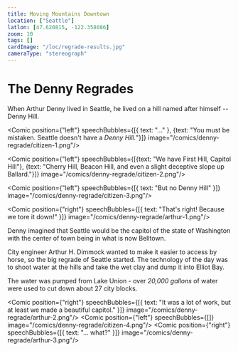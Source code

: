 ```yaml
---
title: Moving Mountains Downtown
location: ["Seattle"]
latlon: [47.620815, -122.358086]
zoom: 10
tags: []
cardImage: "/loc/regrade-results.jpg"
cameraType: "stereograph"
---
```



# The Denny Regrades

When Arthur Denny lived in Seattle, he lived on a hill named after himself -- Denny Hill.  

<Comic  position={"left"} speechBubbles={[{ text: "..." }, {text: "You must be mistaken. Seattle doesn't have a *Denny Hill.*"}]} image="/comics/denny-regrade/citizen-1.png"/>

<Comic  position={"left"} speechBubbles={[{text: "We have First Hill, Capitol Hill"}, {text: "Cherry Hill, Beacon Hill, and even a slight deceptive slope up Ballard."}]} image="/comics/denny-regrade/citizen-2.png"/>

<Comic  position={"left"} speechBubbles={[{ text: "But no Denny Hill" }]} image="/comics/denny-regrade/citizen-3.png"/>



<Comic  position={"right"} speechBubbles={[{ text: "That's right! Because we tore it down!" }]} image="/comics/denny-regrade/arthur-1.png"/>

<LOCItem linkOut="https://www.loc.gov/item/2015646669/" image="/loc/cutting-hill.jpg" caption="Cutting down a hill with a powerful jet of water"/>

Denny imagined that Seattle would be the capitol of the state of Washington with the center of town being in what is now Belltown.

City engineer Arthur H. Dimmock wanted to make it easier to access by horse, so the big regrade of Seattle started. The technology of the day was to shoot water at the hills and take the wet clay and dump it into Elliot Bay.

The water was pumped from Lake Union - over *20,000 gallons* of water were used to cut down about 27 city blocks.

<LOCItem image="/loc/regrade-results.jpg" linkOut="https://www.loc.gov/item/2024693820/" caption="The Washington Hotel, where Theodore Roosevelt stayed when he visited Seattle"/>

<Comic position={"right"} speechBubbles={[{ text: "It was a lot of work, but at least we made a beautiful capitol." }]} image="/comics/denny-regrade/arthur-2.png"/>
<Comic position={"left"} speechBubbles={[]} image="/comics/denny-regrade/citizen-4.png"/>
<Comic position={"right"} speechBubbles={[{ text: "... what?" }]} image="/comics/denny-regrade/arthur-3.png"/>